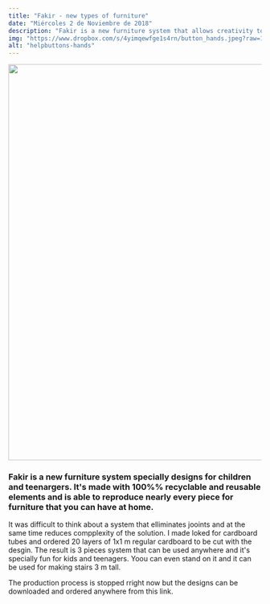 ```yaml
---
title: "Fakir - new types of furniture"
date: "Miércoles 2 de Noviembre de 2018"
description: "Fakir is a new furniture system that allows creativity to grow freely"
img: "https://www.dropbox.com/s/4yimqewfge1s4rn/button_hands.jpeg?raw=1"
alt: "helpbuttons-hands"
---
```

<img class="aligncenter wp-image-358 size-full" src="https://www.dropbox.com/s/cf7grw9rf0oi99o/valleaks_alll.jpeg?raw=1" width="1400" height="788" />

<h3>Fakir is a new furniture system specially designs for children and teenargers. It's made with 100%% recyclable and reusable elements and is able to reproduce nearly every piece for furniture that you can have at home.</h3>

It was difficult to think about a system that elliminates jooints and at the same time reduces compplexity of the solution. I made loked for cardboard tubes and ordered 20 layers of 1x1 m regular cardboard to be cut with the desgin.
The result is 3 pieces system that can be used anywhere and it's specially fun for kids and teenagers. Yoou can even stand on it and it can be used for making stairs 3 m tall.

The production process is stopped rright now but the designs can be downloaded and ordered anywhere from this link.
